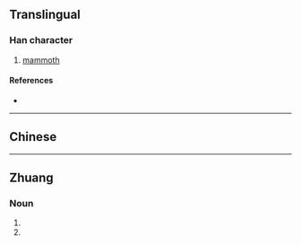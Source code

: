 {{also|獁}}
{{character info/new}}
==Translingual==

===Han character===
{{Han char|rn=94|rad=犬|as=03|sn=6|four=|canj=KHNVM|ids=⿰犭马}}

# [[mammoth]]

====References====
* {{Han ref|kx=0706.171|hdz=21333.150|uh=72B8|ud=29368}}

----

==Chinese==
{{zh-see|獁}}

----

==Zhuang==

===Noun===
{{za-head|noun|t=獁}}

# {{za-sawndip form of|ma||dog|ts=s}}
# {{za-sawndip form of|max||horse|ts=s}}